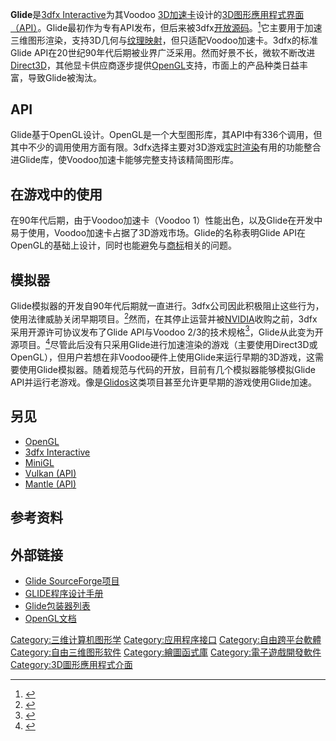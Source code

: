 {{Infobox software|name=Glide|author=[[3dfx_Interactive|3dfx Interactive]]|latest release version=3.10.00.30303|latest release date=2003-09-02|programming language=[[C语言|C]]，[[汇编|汇编]]|operating system=[[跨平台|跨平台]]|genre=[[三维计算机图形|3D图形]][[API|API]]|license=[[GNU_General_Public_License|GNU General Public License]]|website={{URL|http://glide.sourceforge.net/}}}}
'''Glide'''是[[3dfx_Interactive|3dfx Interactive]]为其Voodoo [[圖形處理器|3D加速卡]]设计的[[三维计算机图形|3D图形]][[應用程式界面|應用程式界面（API）]]。Glide最初作为专有API发布，但后来被3dfx[[开放源代码|开放源码]]。<ref>{{Cite web|url=https://www.openhub.net/licenses/The_3DFX_GLIDE_Source_Code_General_Public_License|title=3DFX GLIDE Source Code General Public License - Open Hub|accessdate=2017-02-11|work=www.openhub.net|archive-date=2019-08-10|archive-url=https://web.archive.org/web/20190810100847/https://www.openhub.net/licenses/The_3DFX_GLIDE_Source_Code_General_Public_License|dead-url=no}}</ref>它主要用于加速三维图形渲染，支持3D几何与[[纹理映射|纹理映射]]，但只适配Voodoo加速卡。3dfx的标准Glide API在20世纪90年代后期被业界广泛采用。然而好景不长，微软不断改进[[Direct3D|Direct3D]]，其他显卡供应商逐步提供[[OpenGL|OpenGL]]支持，市面上的产品种类日益丰富，导致Glide被淘汰。

== API ==
Glide基于OpenGL设计。OpenGL是一个大型图形库，其API中有336个调用，但其中不少的调用使用方面有限。3dfx选择主要对3D游戏[[Real-time_rendering|实时渲染]]有用的功能整合进Glide库，使Voodoo加速卡能够完整支持该精简图形库。

== 在游戏中的使用 ==
在90年代后期，由于Voodoo加速卡（Voodoo 1）性能出色，以及Glide在开发中易于使用，Voodoo加速卡占据了3D游戏市场。Glide的名称表明Glide API在OpenGL的基础上设计，同时也能避免与[[商标|商标]]相关的问题。

== 模拟器 ==
Glide模拟器的开发自90年代后期就一直进行。3dfx公司因此积极阻止这些行为，使用法律威胁关闭早期项目。<ref>{{cite web|url=http://www.theregister.co.uk/1999/04/08/3dfx_wraps_up_wrapper_web/|title=3dfx wraps up wrapper Web sites|date=April 8, 1999|publisher=The Register|accessdate=2017-02-11|archive-date=2019-12-18|archive-url=https://web.archive.org/web/20191218133533/https://www.theregister.co.uk/1999/04/08/3dfx_wraps_up_wrapper_web/|dead-url=no}}</ref>然而，在其停止运营并被[[NVIDIA|NVIDIA]]收购之前，3dfx采用开源许可协议发布了Glide API与Voodoo 2/3的技术规格<ref>{{Cite web|url=https://www.theregister.co.uk/1999/12/07/3dfx_open_sources_glide_voodoo/|title=3dfx open sources Glide, Voodoo 2 and 3 specs.|accessdate=2017-02-11|last=11:51|first=7 Dec 1999 at|archive-date=2019-12-28|archive-url=https://web.archive.org/web/20191228221725/https://www.theregister.co.uk/1999/12/07/3dfx_open_sources_glide_voodoo/|dead-url=no}}</ref>，Glide从此变为开源项目。<ref>{{Cite web|url=http://sourceforge.net/projects/glide/|title=Glide for 3dfx hardware|accessdate=2017-02-11|work=SourceForge|language=en|archive-date=2013-01-21|archive-url=https://www.webcitation.org/6DpriPrgz?url=http://sourceforge.net/projects/glide/|dead-url=no}}</ref>尽管此后没有只采用Glide进行加速渲染的游戏（主要使用Direct3D或OpenGL），但用户若想在非Voodoo硬件上使用Glide来运行早期的3D游戏，这需要使用Glide模拟器。随着规范与代码的开放，目前有几个模拟器能够模拟Glide API并运行老游戏。像是[[Glidos|Glidos]]这类项目甚至允许更早期的游戏使用Glide加速。

== 另见 ==
* [[OpenGL|OpenGL]]
* [[3dfx_Interactive|3dfx Interactive]]
* [[MiniGL|MiniGL]]
* [[Vulkan_(API)|Vulkan (API)]]
* [[Mantle_(API)|Mantle (API)]]

== 参考资料 ==
{{Reflist}}

== 外部链接 ==
* [http://glide.sourceforge.net/ Glide SourceForge项目]{{Wayback|url=http://glide.sourceforge.net/ |date=20120208184740 }}
* [http://www.gamers.org/dEngine/xf3D/glide/glidepgm.htm GLIDE程序设计手册]{{Wayback|url=http://www.gamers.org/dEngine/xf3D/glide/glidepgm.htm |date=20120402055539 }}
* [http://www.sierrahelp.com/Utilities/DisplayUtilities/GlideWrappers.html Glide包装器列表]{{Wayback|url=http://www.sierrahelp.com/Utilities/DisplayUtilities/GlideWrappers.html |date=20120126035813 }}
* [http://www.opengl.org/documentation OpenGL文档]{{Wayback|url=http://www.opengl.org/documentation |date=20120115133716 }}
[[Category:三维计算机图形学|Category:三维计算机图形学]]
[[Category:应用程序接口|Category:应用程序接口]]
[[Category:自由跨平台軟體|Category:自由跨平台軟體]]
[[Category:自由三维图形软件|Category:自由三维图形软件]]
[[Category:繪圖函式庫|Category:繪圖函式庫]]
[[Category:電子遊戲開發軟件|Category:電子遊戲開發軟件]]
[[Category:3D圖形應用程式介面|Category:3D圖形應用程式介面]]